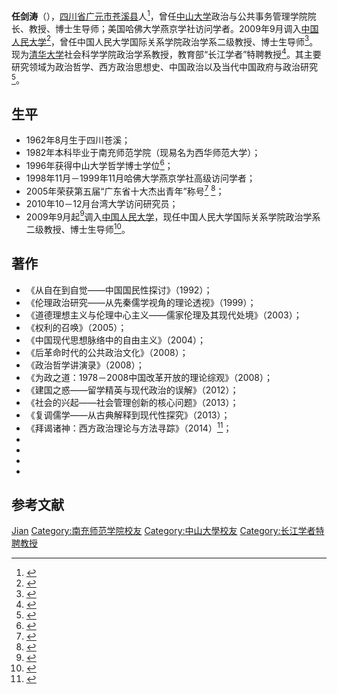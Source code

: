 {{Multiple issues|
{{Autobiography|time=2022-01-07T07:45:10+00:00}}
{{COI|time=2022-01-07T07:45:10+00:00}}
}}
{{Infobox person
|name          = 任剑涛
|birthdate     = {{bd|1962年|8月|||R任}}
|location      = [[四川省|四川省]][[广元市|广元市]][[苍溪县|苍溪县]]
|birthplace    = {{PRC}}[[广元市|广元市]]
|nationality   = {{PRC}}
|field         = [[政治哲学|政治哲学]]、[[西方政治思想史|西方政治思想史]]、[[中国政治|中国政治]]、[[当代中国政府与政治研究|当代中国政府与政治研究]]
|works         = 《中国现代思想脉络中的自由主义》《政治哲学讲演录》
|influenced by = 约翰·洛克 哈耶克等
|influenced    = 
}}

'''任剑涛'''（{{bd|1962年|8月|||R任}}），[[四川省|四川省]][[广元市|广元市]][[苍溪县|苍溪县]]人<ref name="中国人民大学政治学系教授：任剑涛">{{cite web | url=http://edu.qq.com/a/20110503/000035.htm | title=中国人民大学政治学系教授：任剑涛 | accessdate=2011-05-04 | archive-date=2017-08-16 | archive-url=https://web.archive.org/web/20170816152422/http://edu.qq.com/a/20110503/000035.htm | dead-url=no }}</ref>，曾任[[中山大学|中山大学]]政治与公共事务管理学院院长、教授、博士生导师；美国哈佛大学燕京学社访问学者。2009年9月调入[[中国人民大学|中国人民大学]]<ref name="任剑涛：以法治国与中华文明的自我突破">{{cite web  | url=http://theory.gmw.cn/2014-12/22/content_14254494.htm  | title=任剑涛：以法治国与中华文明的自我突破  | accessdate=2014-12-22  | archive-date=2020-10-10  | archive-url=https://web.archive.org/web/20201010014230/http://theory.gmw.cn/2014-12/22/content_14254494.htm  | dead-url=no  }}</ref>，曾任中国人民大学国际关系学院政治学系二级教授、博士生导师<ref name="任剑涛">{{cite web | url=http://economy.caixin.com/2011/9393/100323792/ | title=任剑涛 | accessdate=2012-01-08 | archive-date=2020-10-10 | archive-url=https://web.archive.org/web/20201010014234/http://economy.caixin.com/2011/9393/100323792/ | dead-url=no }}</ref>。现为[[清华大学|清华大学]]社会科学学院政治学系教授，教育部“长江学者”特聘教授<ref name="清华任剑涛：潘恩如何将茶杯里的风波演化成浩大的革命？（中）">{{cite web | url=http://news.ifeng.com/a/20170816/51653623_0.shtml | title=清华任剑涛：潘恩如何将茶杯里的风波演化成浩大的革命？（中） | accessdate=2017-08-16 | archive-date=2017-08-16 | archive-url=https://web.archive.org/web/20170816152138/http://news.ifeng.com/a/20170816/51653623_0.shtml | dead-url=no }}</ref>。其主要研究领域为政治哲学、西方政治思想史、中国政治以及当代中国政府与政治研究<ref name="清华任剑涛：潘恩如何将茶杯里的风波演化成浩大的革命？（中）">{{cite web | url=http://news.ifeng.com/a/20170816/51653623_0.shtml | title=清华任剑涛：潘恩如何将茶杯里的风波演化成浩大的革命？（中） | accessdate=2017-08-16}}</ref>。

==生平==
*1962年8月生于四川苍溪； 
*1982年本科毕业于南充师范学院（现易名为西华师范大学）；
*1996年获得中山大学哲学博士学位<ref name="任剑涛：以法治国与中华文明的自我突破">{{cite web | url=http://theory.gmw.cn/2014-12/22/content_14254494.htm  | title=任剑涛：以法治国与中华文明的自我突破 | accessdate=2014-12-22}}</ref>；
*1998年11月－1999年11月哈佛大学燕京学社高级访问学者；
*2005年荣获第五届“广东省十大杰出青年”称号<ref name="中国人民大学教授任剑涛——从城市文化入手定位深圳城市品格">{{cite web| url=http://sztqb.sznews.com/html/2010-08/25/content_1206608.htm| title=中国人民大学教授任剑涛——从城市文化入手定位深圳城市品格| accessdate=2010-08-25| deadurl=yes| archiveurl=https://web.archive.org/web/20100906144515/http://sztqb.sznews.com/html/2010-08/25/content_1206608.htm| archivedate=2010-09-06}}</ref> <ref name="任剑涛：政府体制改革不是单纯的行政改革">{{cite web| url=http://www.chinareform.net/special_detail.php?id=359| title=任剑涛：政府体制改革不是单纯的行政改革| accessdate=2011-08-26| deadurl=yes| archiveurl=https://web.archive.org/web/20150203120017/http://www.chinareform.net/special_detail.php?id=359| archivedate=2015-02-03}}</ref>；
*2010年10－12月台湾大学访问研究员；
*2009年9月起<ref name="任剑涛：以法治国与中华文明的自我突破">{{cite web | url=http://theory.gmw.cn/2014-12/22/content_14254494.htm  | title=任剑涛：以法治国与中华文明的自我突破 | accessdate=2014-12-22}}</ref>调入[[中国人民大学|中国人民大学]]，现任中国人民大学国际关系学院政治学系二级教授、博士生导师<ref>{{Cite book|title=坐下来的中国|last=高明勇等著|publisher=杭州：[[浙江人民出版社|浙江人民出版社]]|year=2014.03|isbn=978-7-213-05999-5|pages=81}}</ref>。

== 著作 ==
*《从自在到自觉——中国国民性探讨》（1992）；
*《伦理政治研究——从先秦儒学视角的理论透视》（1999）；
*《道德理想主义与伦理中心主义——儒家伦理及其现代处境》（2003）；
*《权利的召唤》（2005）；
*《中国现代思想脉络中的自由主义》（2004）；
*《后革命时代的公共政治文化》（2008）；
*《政治哲学讲演录》（2008）；
*《为政之道：1978－2008中国改革开放的理论综观》（2008）；
*《建国之惑——留学精英与现代政治的误解》（2012）；
*《社会的兴起——社会管理创新的核心问题》（2013）；
*《复调儒学——从古典解释到现代性探究》（2013）；
*《拜谒诸神：西方政治理论与方法寻踪》（2014）<ref name="任剑涛：以法治国与中华文明的自我突破">{{cite web | url=http://theory.gmw.cn/2014-12/22/content_14254494.htm  | title=任剑涛：以法治国与中华文明的自我突破 | accessdate=2014-12-22}}</ref>；
*{{Cite book|title=《除旧布新 中国政治发展侧记 ELIMINATING THE OLD FOR THE NEW SIDELIGHTS ON CHINESE POLITICAL DEVELOPMENT》|last=任剑涛|publisher=[[中央编译出版社|中央编译出版社]]|year=2014|isbn=978-7-5117-2317-8|location=北京}}
*{{Cite book|title=《重思胡适》|last=任剑涛主编|publisher=[[中央编译出版社|中央编译出版社]]|year=2015|isbn=978-7-5117-2371-0|location=北京}}
*{{Cite book|title=《静对喧嚣任剑涛访谈对话录》|last=任剑涛|publisher=[[浙江人民出版社|浙江人民出版社]]|year=2016|isbn=978-7-213-07214-7|location=杭州}}
*{{Cite book|title=《书缘》|last=任剑涛|publisher=[[天津人民出版社|天津人民出版社]]|year=2019|isbn=978-7-201-15172-4|location=天津}}
== 参考文献 ==
{{Reflist}}
{{2013、2014年度“长江学者奖励计划”特聘教授}}
{{Authority control}}
{{DEFAULTSORT:Ren任}}
[[Category:任姓|Jian]]
[[Category:南充师范学院校友|Category:南充师范学院校友]]
[[Category:中山大學校友|Category:中山大學校友]]
[[Category:长江学者特聘教授|Category:长江学者特聘教授]]